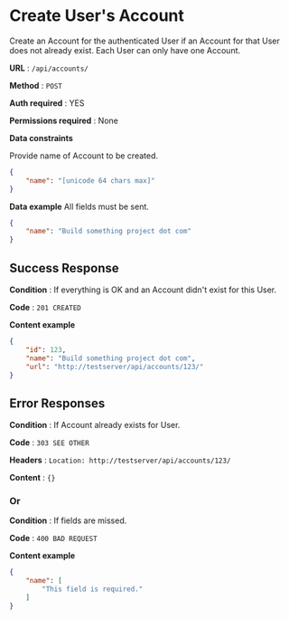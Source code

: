 # Create User's Account

Create an Account for the authenticated User if an Account for that User does
not already exist. Each User can only have one Account.

**URL** : `/api/accounts/`

**Method** : `POST`

**Auth required** : YES

**Permissions required** : None

**Data constraints**

Provide name of Account to be created.

```json
{
    "name": "[unicode 64 chars max]"
}
```

**Data example** All fields must be sent.

```json
{
    "name": "Build something project dot com"
}
```

## Success Response

**Condition** : If everything is OK and an Account didn't exist for this User.

**Code** : `201 CREATED`

**Content example**

```json
{
    "id": 123,
    "name": "Build something project dot com",
    "url": "http://testserver/api/accounts/123/"
}
```

## Error Responses

**Condition** : If Account already exists for User.

**Code** : `303 SEE OTHER`

**Headers** : `Location: http://testserver/api/accounts/123/`

**Content** : `{}`

### Or

**Condition** : If fields are missed.

**Code** : `400 BAD REQUEST`

**Content example**

```json
{
    "name": [
        "This field is required."
    ]
}
```